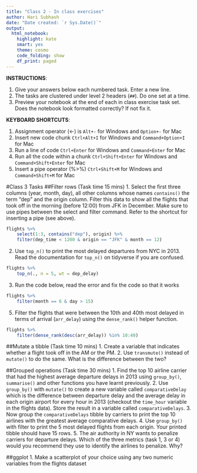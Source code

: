 ```yaml
---
title: "Class 2 - In class exercises"
author: Hari Subhash
date: "Date created: `r Sys.Date()`"
output:
  html_notebook:
    highlight: kate
    smart: yes
    theme: cosmo
    code_folding: show
    df_print: paged
---
```

**INSTRUCTIONS**:

1. Give your answers below each numbered task. Enter a new line.
2. The tasks are clustered under level 2 headers (`##`). Do one set at a time.
3. Preview your notebook at the end of each in class exercise task set. Does the notebook look formatted correctly? If not fix it.

**KEYBOARD SHORTCUTS**:

1) Assignment operator (<-) is `Alt+-` for Windows and `Option+-` for Mac
2) Insert new code chunk `Ctrl+Alt+I` for Windows and `Command+Option+I` for Mac
3) Run a line of code `Ctrl+Enter` for Windows and `Command+Enter` for Mac
4) Run all the code within a chunk `Ctrl+Shift+Enter` for Windows and `Command+Shift+Enter` for Mac
5) Insert a pipe operator (%>%) `Ctrl+Shift+M` for Windows and `Command+Shift+M` for Mac

#Class 3 Tasks
##Filter rows (Task time 15 mins)
1. Select the first three columns (year, month, day), all other columns whose names `contains()` the term "dep" and the origin column. Filter this data to show all the flights that took off in the morning (before 12:00) from JFK in December. Make sure to use pipes between the select and filter command. Refer to the shortcut for inserting a pipe (see above).
```r
flights %>% 
    select(1:3, contains("dep"), origin) %>%
    filter(dep_time < 1200 & origin == "JFK" & month == 12)
```
2. Use `top_n()` to print the most delayed departures from NYC in 2013. Read the documentation for `top_n()` on tidyverse if you are confused.
```r
flights %>% 
    top_n(., n = 5, wt = dep_delay)
```

3. Run the code below, read the error and fix the code so that it works
```r
flights %>% 
    filter(month == 6 & day > 15)
```
5. Filter the flights that were between the 10th and 40th most delayed in terms of arrival (`arr_delay`) using the `dense_rank()` helper function.
```r
flights %>% 
    filter(dense_rank(desc(arr_delay)) %in% 10:40)
```


##Mutate a tibble (Task time 10 mins)
1. Create a variable that indicates whether a flight took off in the AM or the PM.
2. Use `transmute()` instead of `mutate()` to do the same. What is the difference between the two?

##Grouped operations (Task time 30 mins)
1. Find the top 10 airline carrier that had the highest average departure delays in 2013 using `group_by()`, `summarise()` and other functions you have learnt previously.
2. Use `group_by()` with `mutate()` to create a new variable called `comparativeDelay` which is the difference between departure delay and the average delay in each origin airport for every hour in 2013 (checkout the `time_hour` variable in the flights data). Store the result in a variable called `comparativeDelays`.
3. Now group the `comparativeDelays` tibble by carriers to print the top 10 airlines with the greatest average comparative delays.
4. Use `group_by()` with filter to print the 5 most delayed flights from each origin. Your printed tibble should have 15 rows.
5. The air authority in NY wants to penalize carriers for departure delays. Which of the three metrics (task 1, 3 or 4) would you recommend they use to identify the airlines to penalize. Why?

##ggplot
1. Make a scatterplot of your choice using any two numeric variables from the flights dataset


